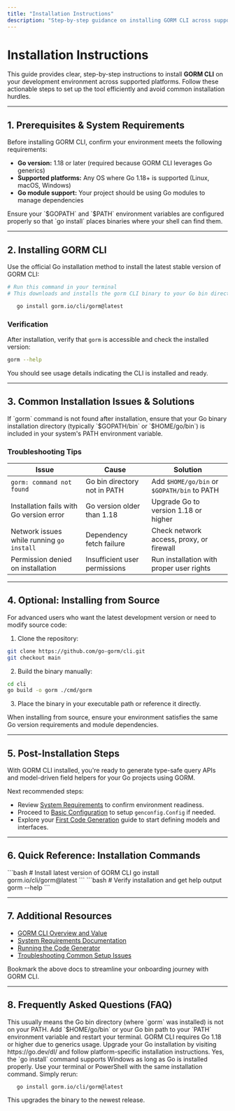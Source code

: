 ```yaml
---
title: "Installation Instructions"
description: "Step-by-step guidance on installing GORM CLI across supported platforms, including command-line steps and troubleshooting tips for common errors."
---
```


# Installation Instructions

This guide provides clear, step-by-step instructions to install **GORM CLI** on your development environment across supported platforms. Follow these actionable steps to set up the tool efficiently and avoid common installation hurdles.

---

## 1. Prerequisites & System Requirements

Before installing GORM CLI, confirm your environment meets the following requirements:

- **Go version:** 1.18 or later (required because GORM CLI leverages Go generics)
- **Supported platforms:** Any OS where Go 1.18+ is supported (Linux, macOS, Windows)
- **Go module support:** Your project should be using Go modules to manage dependencies

<Tip>
Ensure your `$GOPATH` and `$PATH` environment variables are configured properly so that `go install` places binaries where your shell can find them.
</Tip>

---

## 2. Installing GORM CLI

Use the official Go installation method to install the latest stable version of GORM CLI:

```bash
# Run this command in your terminal
# This downloads and installs the gorm CLI binary to your Go bin directory

   go install gorm.io/cli/gorm@latest
```

### Verification

After installation, verify that `gorm` is accessible and check the installed version:

```bash
gorm --help
```

You should see usage details indicating the CLI is installed and ready.

---

## 3. Common Installation Issues & Solutions

<Tip>
If `gorm` command is not found after installation, ensure that your Go binary installation directory (typically `$GOPATH/bin` or `$HOME/go/bin`) is included in your system's PATH environment variable.
</Tip>

### Troubleshooting Tips

| Issue                                   | Cause                                      | Solution                                  |
|-----------------------------------------|--------------------------------------------|-------------------------------------------|
| `gorm: command not found`                | Go bin directory not in PATH                | Add `$HOME/go/bin` or `$GOPATH/bin` to PATH |
| Installation fails with Go version error | Go version older than 1.18                  | Upgrade Go to version 1.18 or higher       |
| Network issues while running `go install` | Dependency fetch failure                     | Check network access, proxy, or firewall  |
| Permission denied on installation        | Insufficient user permissions                | Run installation with proper user rights   |

---

## 4. Optional: Installing from Source

For advanced users who want the latest development version or need to modify source code:

1. Clone the repository:

```bash
git clone https://github.com/go-gorm/cli.git
git checkout main
```

2. Build the binary manually:

```bash
cd cli
go build -o gorm ./cmd/gorm
```

3. Place the binary in your executable path or reference it directly.

<Tip>
When installing from source, ensure your environment satisfies the same Go version requirements and module dependencies.
</Tip>

---

## 5. Post-Installation Steps

With GORM CLI installed, you're ready to generate type-safe query APIs and model-driven field helpers for your Go projects using GORM.

Next recommended steps:

- Review [System Requirements](./system-requirements) to confirm environment readiness.
- Proceed to [Basic Configuration](./basic-configuration) to setup `genconfig.Config` if needed.
- Explore your [First Code Generation](../../first-code-generation/defining-models-and-interfaces) guide to start defining models and interfaces.

---

## 6. Quick Reference: Installation Commands

<CodeGroup>
```bash
# Install latest version of GORM CLI
  go install gorm.io/cli/gorm@latest
```
```bash
# Verify installation and get help output
  gorm --help
```
</CodeGroup>

---

## 7. Additional Resources

- [GORM CLI Overview and Value](../../overview/introduction_value/what_is_gorm_cli)
- [System Requirements Documentation](./system-requirements)
- [Running the Code Generator](../../first-code-generation/running-gorm-cli-gen)
- [Troubleshooting Common Setup Issues](../../first-code-generation/troubleshooting-common-issues)

<Tip>
Bookmark the above docs to streamline your onboarding journey with GORM CLI.
</Tip>

---

## 8. Frequently Asked Questions (FAQ)

<AccordionGroup title="Installation FAQs">
<Accordion title='Why do I get a "command not found" error after installation?'>
This usually means the Go bin directory (where `gorm` was installed) is not on your PATH. Add `$HOME/go/bin` or your Go bin path to your `PATH` environment variable and restart your terminal.
</Accordion>

<Accordion title="What if my Go version is older than 1.18?">
GORM CLI requires Go 1.18 or higher due to generics usage. Upgrade your Go installation by visiting https://go.dev/dl/ and follow platform-specific installation instructions.
</Accordion>

<Accordion title="Can I install GORM CLI for Windows?">
Yes, the `go install` command supports Windows as long as Go is installed properly. Use your terminal or PowerShell with the same installation command.
</Accordion>

<Accordion title="How do I update GORM CLI to the latest version?">
Simply rerun:

```bash
   go install gorm.io/cli/gorm@latest
```

This upgrades the binary to the newest release.
</Accordion>
</AccordionGroup>